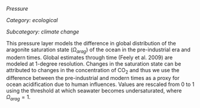 *Pressure*

*Category: ecological*

*Subcategory: climate change*

This pressure layer models the difference in global distribution of the aragonite saturation state ($\Omega_{arag}$) of the ocean in the pre-industrial era and modern times. Global estimates through time (Feely et al. 2009) are modeled at 1-degree resolution. Changes in the saturation state can be attributed to changes in the concentration of CO~2~ and thus we use the difference between the pre-industrial and modern times as a proxy for ocean acidification due to human influences. Values are rescaled from 0 to 1 using the threshold at which seawater becomes undersaturated, where $\Omega_{arag} = 1$.

